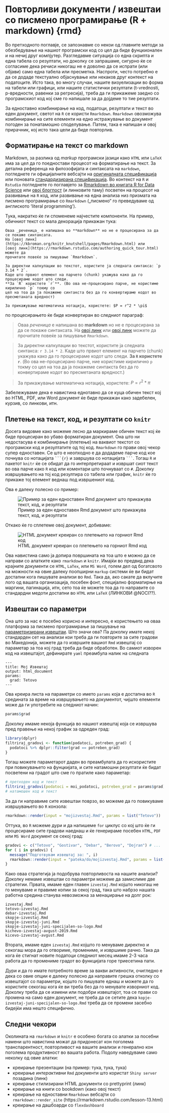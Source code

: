 # Повторливи документи / извештаи со писмено програмирање (R + markdown) {rmd}

Во претходното поглавје, се запознавме со некои од главните методи за обезбедување на нашиот програмски код со цел да биде фунцкионален и на нечиј друг компјутер. Разгледавме ситуација со една скрипта и една табела со резултати, но доколку се запрашаме, сигурно ќе се согласиме дека речиси никогаш не е доволно да се испрати (или објави) само една табела или пресметка. Наспроти, често потребно е да се додаде текстуално објаснување или некаков друг контекст на податоците. Исто така, во многу случаи, нашите визуелизации во форма на табели или графици, или нашите статистички резултати (t-vrednosti, p-вредности, равенки за регресија), треба да ги прикажеме заедно со програмскиот код кој сме го напишале за да дојдеме то тие резултати.

За едноставно комбинирање на код, податоци, резултати и текст во еден документ, светот на `R` се користи `Rmarkdown`. `Rmarkdown` овозможува комбинирање на сите елементи на едно истражување во документ погоден за понатамошно споделување. Патем, така е напишан и овој прирачник, кој исто така цели да биде повторлив.

## Форматирање на текст со markdown

Markdown, за разлика од _markup_ програмски јазици како `HTML` или `LaTeX` има за цел да го поедностави процесот на форматирање на текст. За детална референца на филозофијата и синтаксата на `markdown`, погледнете ги официјалните вебсајти нa [оригиналната спецификација](https://daringfireball.net/projects/markdown/syntax) или поновата [стандардизирана спецификација](https://commonmark.org/). Во контекст на `R` и `Rstudio` погледнете го поглавјето за [Rmarkdown во книгата R for Data Science]( https://r4ds.had.co.nz/r-markdown.html) или [овој блогпост](https://emilyriederer.netlify.app/post/rmarkdown-driven-development/) (и линковите таму) посветен на процесот на развивање на `R` код, или развивање на една анализа низ призмата на писмено програмирање со `Rmarkdown` („писмено“ го преведуваме од англиското 'literal programming'). 

Тука, накратко ќе ги споменеме најчестите компоненти. На пример, обичниот текст со мала декорација прикажан тука:

```
Оваа _реченица_ е напишана во **markdown** но не е процесирана за да се покаже синтаксата. 
На [овој линк](https://kbroman.org/knitr_knutshell/pages/Rmarkdown.html) или 
[овој линк](https://rmarkdown.rstudio.com/authoring_quick_tour.html) можете да 
прочитате повеќе за пишување `Rmarkdown`. 

За директни калкулации во текстот, користите ja следната синтакса: `р 3.14 * 2`. 
Kаде што првиот елемент на парчето (chunk) укажува како да го процесираме кодот што следи. 
**За `R` користете `r`**. (Во ова не-процесирано парче, не користиме кирилично `р` токму со
цел на тоа да ја покажеме синтакста без да го конвертираме кодот во пресметаната вредност)

За прикажување математичка нотација, користете: $P = r^2 * \pi$
```

по процесирањето ќе биде конвертиран во следниот параграф:

> Оваа _реченица_ е напишана во **markdown** но не е процесирана за да се покаже синтаксата. 
На [овој линк](https://kbroman.org/knitr_knutshell/pages/Rmarkdown.html) или 
[овој линк](https://rmarkdown.rstudio.com/authoring_quick_tour.html) можете да 
прочитате повеќе за пишување `Rmarkdown`. 

> За директни калкулации во текстот, користите ja следната синтакса: `r 3.14 * 2`. 
Kаде што првиот елемент на парчето (chunk) укажува како да го процесираме кодот што следи. 
**За `R` користете `r`**. (Во ова не-процесирано парче, ние користиме кирилично `р` токму со
цел на тоа да ја покажеме синтакста без да го конвертираме кодот во пресметаната вредност.)

> За прикажување математичка нотација, користете: $P = r^2 * \pi$

Забележуваме дека е навистина еднотавно да се куца обичен текст кој во HTML, PDF, или Word документ ќе биде прикажан како задебелен, курзив, со линкови, итн.

## Плетење на текст, код, и резултати со `knitr`

Досега видовме како можеме лесно да маркираме обичен текст кој ќе биде процесиран во убаво форматиран документ. Она што ни недостасува е комбинирање (плетење) на ваквиот текстот со програмски код и резултатите од тој код. `Rmarkdown` го прави овој чекор супер едноставен. Се што е неопходно е да додадеме парче код кое почнува со нотацијата ` ```{r} `  и завршува со нотацијата ` ``` `. Тогаш `R` и пакетот `knitr` ќе се обидат да го интерпретираат и извршат сиот текст во ова парче како `R` код или коментари што почнуваат со `#`. Доколку извршувањето на тој код резултира со табела или график, `knitr` ќе го прикаже тој елемент веднаш под извршениот код.

Ова е далеку полесно со пример:

![Пример за еден едноставен Rmd документ што прикажува текст, код, и резултати](www/rmd.png)

Откако ќе го сплетеме овој документ, добиваме:

![HTML документ креиран со плетењето на горниот Rmd код](www/rmd-rendered.png)

Ова навистина само ја допира површината на тоа што е можно да се направи со алатките како `rmarkdown` и `knitr`. Имајќи во предвид дека крајните документи се `HTML`, `LaTex`, или `MS Word`, голем дел од богатсвото на можности на овие далеку поопширни `markup` системи ќе ви бидат достапни кога пишувате анализи во `Rmd`. Така да, ако сакате да вклучите лого од вашата организација, посебен фонт, специјално форматирње на маргини, пагинација, итн, сето тоа ќе можете тоа да го направите со стандардни медоти достапни во `HTML` или `LaTeX` (ЛИНКОВИ @NOCI??). 

## Извештаи со параметри

Она што за нас е посебно корисно и интересно, е користењето на оваа платформа за писмено програмирање за пишување на [параметризирани извештаи](https://rmarkdown.rstudio.com/developer_parameterized_reports.html%23parameter_types%2F). Што значи ова? Па доколку имате некоj стандарден сет на анализи кои треба да ги повторите за сите градови во Македонија, можете да го извршите вашиот `Rmd` извештај со параметар за тоа кој град треба да биде обработен. Во самиот изворен код на извештајот, дефинирате `yaml` преамбула налик на следната

```
---
title: Мој Извештај
output: html_document
params:
  grad: Tetovo
---
```

Ова креира листа на параметри со името `params` која е достапна во `R` средината за време на извршувањето на документот, чијшто елементи може да ги употребите на следниот начин:

```r
params$grad
```

Доколку имаме некоја функција во нашиот извештај која се извршува пред правење на некој график за одреден град:

```r
library(dplyr)
filtriraj_gradovi <- function(podatoci, potreben_grad) {
  podatoci %>% dplyr::filter(grad == potreben_grad)
}
```

Тогаш можете параметарот даден во преамбулата да го искористите при повикувањето на фунцкијата, и сите натамошни резултати ќе бидат посветени на градот што сме го пратиле како параметар:

```r
# претходен код и текст
filtriraj_gradovi(podatoci = moi_podatoci, potreben_grad = params$grad)
# натамошен код и текст
```

За да ги направиме сите извештаи поврзо, во можеме да го повикуваме извршувањето во `R` конзола:

```r
rmarkdown::render(input = "mojizvestaj.Rmd", params = list("Tetovo"))
```

Оттука, во `R` можеме дури и да напишеме `for` циклус со кој што ќе ги процесираме сите градови наеднаш и ќе генерираме посебен `HTML`, `PDF` или  `MS Word` документ се секој град:

```r
gradovi <- c("Tetovo", "Gostivar", "Debar", "Berovo", "Dojran") # ...
for ( i in gradovi) {
  message("Подготвувам извештај за: ", i)
  rmarkdown::render(input = "pateka/do/mojizvestaj.Rmd", params = list(i))
}
```

Како оваа стратегија ја подобрува повторливоста на нашите анализи? Доколку немаме извештаи со параметри можеме да замислиме две стратегии. Првата, имаме еден главен `izvestaj.Rmd` којшто никогаш не го менуваме и правиме копии за секој град, така што набрзо нашата работна средина станува невозможна за менаџирање на долг рок:

```
izvestaj.Rmd
tetovo-izvestaj.Rmd
debar-izvestaj.Rmd
skopje-izvestaj.Rmd
skopje-izvestaj-juni.Rmd
skopje-izvestaj-juni-specijalen-so-logo.Rmd
kichevo-izvestaj-avgust-2019.Rmd
kicevo-izvestaj-avgust.Rmd
```

Втората, имаме еден `izvestaj.Rmd` којшто го менуваме директно и секогаш мора да го отвориме, промениме, и извршиме рачно. Така да кога ќе стигнат новите податоци следниот месец имаме 2-3 часа работа да го промениме градот во функцијата горе триесетина пати.

Дури и да го имате потребното време за вакви активности, очигледно е дека со овие опции е далеку полесно да направите грешка отколку со извештајот со параметри, којшто го пишувате еднаш и можете да го користите секогаш кога ќе ви треба без да го менувате изворниот код. Доколку треба да се измени или подобри извештајот, тоа се прави со промена на само еден документ, не треба да се сетите дека `kopje-izvestaj-juni-specijalen-so-logo.Rmd` треба да се промени засебно бидејќи има нешто специфично. 

## Следни чекори

Околината на `rmarkdown` и `knitr` е особено богата со алатки за посебни намени што навистина можат да придонесат кон поголема транспарентност, повторливост на вашите анализи и генерално кон поголема продуктивност во вашата работа. Подолу наведуваме само неколку од овие алатки:

- креирање презентации (на пример: тука, тука, тука)
- креирање _интерактивни_ `Rmd` документи што користат `Shiny server` позадина (линк)
- креирање стилизирани HTML документи со prettyprint (линк)
- креирање на книги со bookdown (како овој текст)
- креирање на едноставни `Rmarkdown` вебсајти со `rmarkdown::render_site` (https://rmarkdown.rstudio.com/lesson-13.html)
- креирање на дашбоарди со `flexdashboard`

